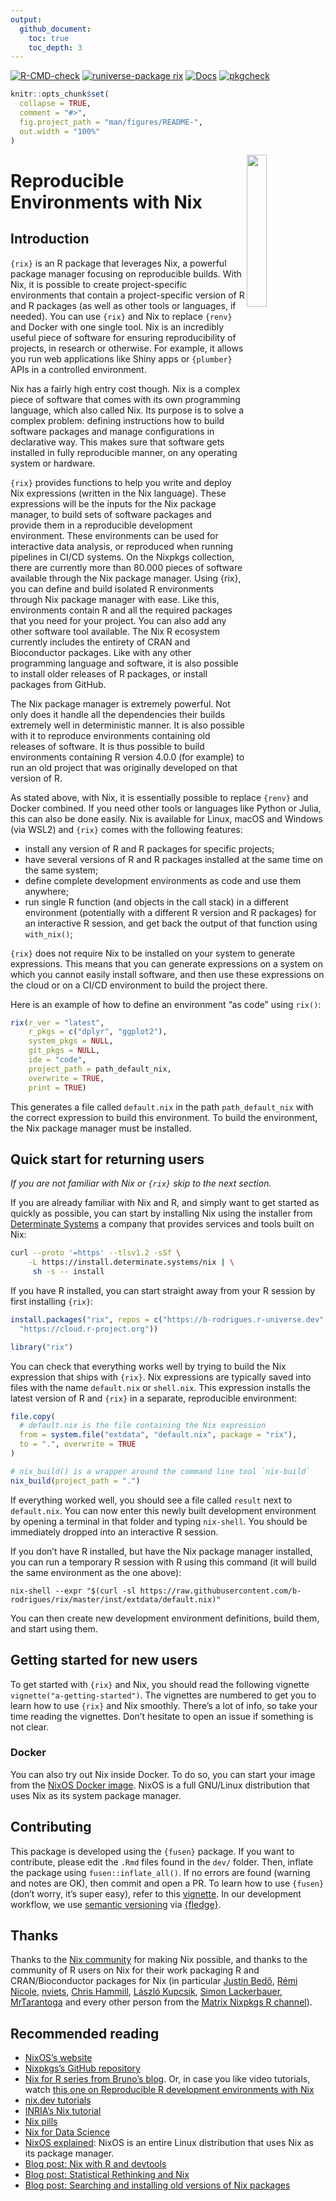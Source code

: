 ```yaml
---
output:
  github_document:
    toc: true
    toc_depth: 3
---
```


<!-- badges: start -->
[![R-CMD-check](https://github.com/b-rodrigues/rix/actions/workflows/R-CMD-check.yaml/badge.svg)](https://github.com/b-rodrigues/rix/actions/workflows/R-CMD-check.yaml)
[![runiverse-package rix](https://b-rodrigues.r-universe.dev/badges/rix?scale=1&color=pink&style=round)](https://b-rodrigues.r-universe.dev/rix)
[![Docs](https://img.shields.io/badge/docs-release-blue.svg)](https://b-rodrigues.github.io/rix)
[![pkgcheck](https://github.com/b-rodrigues/rix/workflows/pkgcheck/badge.svg)](https://github.com/b-rodrigues/rix/actions?query=workflow%3Apkgcheck)
<!-- badges: end -->

<!-- README.md is generated from README.Rmd. Please edit that file -->

```r
knitr::opts_chunk$set(
  collapse = TRUE,
  comment = "#>",
  fig.project_path = "man/figures/README-",
  out.width = "100%"
)
```

<img src="man/figures/logo.png" align="right" style="width: 25%;"/>

# Reproducible Environments with Nix

## Introduction

`{rix}` is an R package that leverages Nix, a powerful package manager focusing
on reproducible builds. With Nix, it is possible to create project-specific
environments that contain a project-specific version of R and R packages (as
well as other tools or languages, if needed). You can use `{rix}` and Nix to
replace `{renv}` and Docker with one single tool. Nix is an incredibly useful
piece of software for ensuring reproducibility of projects, in research or
otherwise. For example, it allows you run web applications like Shiny apps or 
`{plumber}` APIs in a controlled environment.

Nix has a fairly high entry cost though. Nix is a complex piece of software that
comes with its own programming language, which also called Nix. Its purpose is
to solve a complex problem: defining instructions how to build software packages
and manage configurations in declarative way. This makes sure that software gets
installed in fully reproducible manner, on any operating system or hardware.

`{rix}` provides functions to help you write and deploy Nix expressions (written
in the Nix language). These expressions will be the inputs for the Nix package
manager, to build sets of software packages and provide them in a reproducible
development environment. These environments can be used for interactive data
analysis, or reproduced when running pipelines in CI/CD systems. On the Nixpkgs
collection, there are currently more than 80.000 pieces of software available
through the Nix package manager. Using {rix}, you can define and build isolated
R environments through Nix package manager with ease. Like this, environments
contain R and all the required packages that you need for your project. You can
also add any other software tool available. The Nix R ecosystem currently
includes the entirety of CRAN and Bioconductor packages. Like with any other
programming language and software, it is also possible to install older releases
of R packages, or install packages from GitHub.

The Nix package manager is extremely powerful. Not only does it handle all the
dependencies their builds extremely well in deterministic manner. It is also 
possible with it to reproduce environments containing old releases of software.
It is thus possible to build environments containing R version 4.0.0 
(for example) to run an old project that was originally developed on that
version of R.

As stated above, with Nix, it is essentially possible to replace `{renv}` and
Docker combined. If you need other tools or languages like Python or Julia, this
can also be done easily. Nix is available for Linux, macOS and Windows (via
WSL2) and `{rix}` comes with the following features:

- install any version of R and R packages for specific projects;
- have several versions of R and R packages installed at the same time on the
  same system;
- define complete development environments as code and use them anywhere;
- run single R function (and objects in the call stack) in a different
  environment (potentially with a different R version and R packages) for an 
  interactive R session, and get back the output of that function using 
  `with_nix()`;
  
`{rix}` does not require Nix to be installed on your system to generate
expressions. This means that you can generate expressions on a system on which
you cannot easily install software, and then use these expressions on the cloud
or on a CI/CD environment to build the project there.

Here is an example of how to define an environment "as code" using `rix()`:

```r
rix(r_ver = "latest",
    r_pkgs = c("dplyr", "ggplot2"),
    system_pkgs = NULL,
    git_pkgs = NULL,
    ide = "code",
    project_path = path_default_nix,
    overwrite = TRUE,
    print = TRUE)
```

This generates a file called `default.nix` in the path `path_default_nix` with
the correct expression to build this environment. To build the environment,
the Nix package manager must be installed.

## Quick start for returning users

*If you are not familiar with Nix or `{rix}` skip to the next section.*

If you are already familiar with Nix and R, and simply want to get started as
quickly as possible, you can start by installing Nix using the installer from
[Determinate
Systems](https://determinate.systems/posts/determinate-nix-installer) a company
that provides services and tools built on Nix:

```sh
curl --proto '=https' --tlsv1.2 -sSf \
    -L https://install.determinate.systems/nix | \
     sh -s -- install
```

If you have R installed, you can start straight away from your R session by first
installing `{rix}`:

```r
install.packages("rix", repos = c("https://b-rodrigues.r-universe.dev",
  "https://cloud.r-project.org"))

library("rix")
```

You can check that everything works well by trying to build the Nix expression
that ships with `{rix}`. Nix expressions are typically saved into files with the
name `default.nix` or `shell.nix`. This expression installs the latest version
of R and `{rix}` in a separate, reproducible environment:

```r
file.copy(
  # default.nix is the file containing the Nix expression
  from = system.file("extdata", "default.nix", package = "rix"),
  to = ".", overwrite = TRUE
)

# nix_build() is a wrapper around the command line tool `nix-build`
nix_build(project_path = ".")
```

If everything worked well, you should see a file called `result` next to
`default.nix`. You can now enter this newly built development environment by
opening a terminal in that folder and typing `nix-shell`. You should
be immediately dropped into an interactive R session.

If you don't have R installed, but have the Nix package manager installed, you
can run a temporary R session with R using this command (it will build the same
environment as the one above):

```
nix-shell --expr "$(curl -sl https://raw.githubusercontent.com/b-rodrigues/rix/master/inst/extdata/default.nix)"
```

You can then create new development environment definitions, build them, and
start using them.

## Getting started for new users

To get started with `{rix}` and Nix, you should read the following vignette
`vignette("a-getting-started")`. The vignettes are numbered to get you to learn
how to use `{rix}` and Nix smoothly. There’s a lot of info, so take your time
reading the vignettes. Don’t hesitate to open an issue if something is not
clear.

### Docker

You can also try out Nix inside Docker. To do so, you can start your image from
the [NixOS Docker image](https://hub.docker.com/r/nixos/nix/). NixOS is a full
GNU/Linux distribution that uses Nix as its system package manager.

## Contributing

This package is developed using the `{fusen}` package. If you want to
contribute, please edit the `.Rmd` files found in the `dev/` folder. Then,
inflate the package using `fusen::inflate_all()`. If no errors are found
(warning and notes are OK), then commit and open a PR. To learn how to use
`{fusen}` (don't worry, it's super easy), refer to this
[vignette](https://thinkr-open.github.io/fusen/articles/How-to-use-fusen.html).
In our development workflow, we use [semantic versioning](https://semver.org)
via [{fledge}](https://fledge.cynkra.com).

## Thanks

Thanks to the [Nix community](https://nixos.org/community/) for making Nix
possible, and thanks to the community of R users on Nix for their work
packaging R and CRAN/Bioconductor packages for Nix (in particular [Justin
Bedő](https://github.com/jbedo), [Rémi Nicole](https://github.com/minijackson),
[nviets](https://github.com/nviets), [Chris
Hammill](https://github.com/cfhammill), [László
Kupcsik](https://github.com/Kupac), [Simon
Lackerbauer](https://github.com/ciil),
[MrTarantoga](https://github.com/MrTarantoga) and every other person from the
[Matrix Nixpkgs R channel](https://matrix.to/#/#r:nixos.org)).

## Recommended reading

- [NixOS’s website](https://nixos.org/)
- [Nixpkgs’s GitHub repository](https://github.com/NixOS/nixpkgs)
- [Nix for R series from Bruno's blog](https://www.brodrigues.co/tags/nix/). Or, in case you like video tutorials, watch [this one on Reproducible R development environments with Nix](https://www.youtube.com/watch?v=c1LhgeTTxaI)
- [nix.dev tutorials](https://nix.dev/tutorials/first-steps/towards-reproducibility-pinning-nixpkgs#pinning-nixpkgs)
- [INRIA's Nix tutorial](https://nix-tutorial.gitlabpages.inria.fr/nix-tutorial/installation.html)
- [Nix pills](https://nixos.org/guides/nix-pills/)
- [Nix for Data Science](https://github.com/nix-community/nix-data-science)
- [NixOS explained](https://christitus.com/nixos-explained/): NixOS is an entire Linux distribution that uses Nix as its package manager.
- [Blog post: Nix with R and devtools](https://rgoswami.me/posts/nix-r-devtools/)
- [Blog post: Statistical Rethinking and Nix](https://rgoswami.me/posts/rethinking-r-nix/)
- [Blog post: Searching and installing old versions of Nix packages](https://lazamar.github.io/download-specific-package-version-with-nix/)
